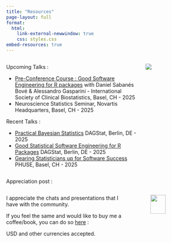 ```yaml
---
title: "Resources"
page-layout: full
format: 
  html:
    link-external-newwindow: true
    css: styles.css
embed-resources: true
---
```


::: columns
::: {.column width="70%"}
Upcoming Talks :

-   [Pre-Conference Course : Good Software Engineering for R packages](https://iscb2025.info/courses.html) with Daniel Sabanés Bové & Alessandro Gasparini - International Society of Clinical Biostatistics, Basel, CH - 2025
-   Neuroscience Statistics Seminar, Novartis Headquarters, Basel, CH - 2025

Recent Talks :

-   [Practical Bayesian Statistics](2025_DAGStat_Practical_Bayesian_Statistics_DAGStat.html) DAGStat, Berlin, DE - 2025
-   [Good Statistical Software Engineering for R Packages](2025_DAGStat_GSWEP.html) DAGStat, Berlin, DE - 2025
-   [Gearing Statisticians up for Software Success](2024_PHUSE24_Gearing_Statisticians_Software_Success.html) PHUSE, Basel, CH - 2025
::: 
::: {.column width="25%"}
![](media/finc_and_qr_transparent_final_hex-Photoroom.png)
::: 
:::

Appreciation post :

::: columns
::: {.column width="70%"}
I appreciate the chats and presentations that I have with the community.

If you feel the same and would like to buy me a coffee/book, you can do so 
[here](https://buymeacoffee.com/audreytyeoh) :

USD and other currencies accepted.
:::

::: {.column width="5%"}

:::

::: {.column width="25%"}
![](media/bmc_qr.png){width=60%}
:::
:::

